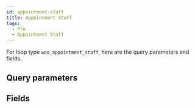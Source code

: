 ```yaml
---
id: appointment-staff
title: Appointment Staff
tags:
  - Pro
  - Appointment Staff
---
```


For loop type `woo_appointment_staff`, here are the query parameters and fields.

## Query parameters

<QueryArgsList args={json.query_args} />

## Fields

<FieldsList fields={json.fields} />
